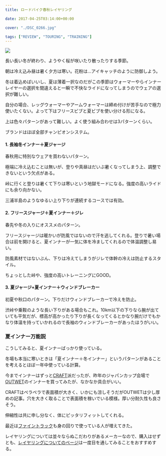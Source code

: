 ---
title: ロードバイク春秋レイヤリング

date: 2017-04-25T03:14:00+00:00

cover: "./DSC_0266.jpg"

tags: ["REVIEW", "TOURING", "TRAINING"]
---

![ ](./DSC_0266.jpg)

長い長い冬が終わり、ようやく桜が咲いたり散ったりする季節。

朝は冷え込み昼は暑く夕方は寒い。花粉は…アイキャッチのように防御しよう。

冬は着込めばいいし、夏は薄着一択なのだがこの季節はウォーマーやらインナーレイヤーの選択を間違えると一瞬で不快なライドになってしまうのでウェアの選択が難しい。

自分の場合、レッグウォーマーやアームウォーマーは締め付けが苦手なので極力使いたくない。よって下はフリースビブと夏ビブを使い分ける形になる。

上は色々パターンがあって難しい。よく使う組み合わせは3パターンくらい。

ブランドはほぼ全部チャンピオンシステム。

#### 1. 長袖冬インナー＋夏ジャージ

春秋用に特別なウェアを買わないパターン。

極端に冷え込むことは無いが、登りや真昼はだいぶ暑くなってしまう上、調整できないという欠点がある。

峠に行くと登りは暑くて下りは寒いという地獄モードになる。強度の高いライドにも余り向かない。

三浦半島のようなゆるい上り下りが連続するコースでは有効。

#### 2. フリースジャージ＋夏インナー＋ジレ

春先や冬の入りにオススメのパターン。

フリースジャージは暖かいが防風ではないので汗を逃してくれる。登りで暑い場合は前を開けると、夏インナーが一気に体を冷ましてくれるので体温調整し易い。

防風素材ではないぶん、下りは冷えてしまうがジレで体幹の冷えは防止するスタイル。

ちょっとした峠や、強度の高いトレーニングにGOOD。

<Amzn asin="B001XYBXU8" />

#### 3. 夏ジャージ+夏インナー＋ウィンドブレーカー

初夏や秋口のパターン。下りだけウィンドブレーカーで冷えを防止。

渋峠や乗鞍のような長い下りがある場合もこれ。10km以下の下りなら腕が出ていても平気だが、標高が高かったり下りが長くなってくるとかなり腕だけでもかなり体温を持っていかれるので長袖のウィンドブレーカーがあったほうがいい。

<Amzn asin="B00K71I28Y" />

### 夏インナー万能説

こうしてみると、夏インナーばっかり使っている。

冬場も本当に寒いときは「夏インナー＋冬インナー」というパターンがあることを考えるとほぼ一年中使っている計算。

今までインナーはずっと<a href="http://amzn.to/2pdIIBV" target="_blank">CRAFT</a>派だったが、昨年のジャパンカップ会場で<a href="http://amzn.to/2pdHOVM" target="_blank">OUTWET</a>のインナーを買ってみたが、なかなか具合がいい。

CRAFTはペラペラで表面積が大きく、いかにも涼しそうだがOUTWETは少し厚めの記事。穴を大きく取ることで表面積を稼いでいる模様。厚い分耐久性も良さそう。

伸縮性は共に申し分なく、体にピッタリフィットしてくれる。

最近は<a href="http://amzn.to/2p0yhTr" target="_blank">ファイントラック</a>も身の回りで使っている人が増えてきた。

レイヤリングについては並々ならぬこだわりがあるメーカーなので、購入はせずとも、<a href="https://www.finetrack.com/products/" target="_blank">レイヤリングについてのページ</a>は一度目を通してみることをおすすめする。

<Amzn asin="B00UBHC3WU" />
